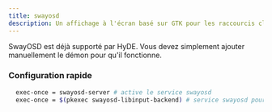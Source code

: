 ```yaml
---
title: swayosd
description: Un affichage à l'écran basé sur GTK pour les raccourcis clavier comme verrouillage des majuscules et volume
---
```


SwayOSD est déjà supporté par HyDE. Vous devez simplement ajouter manuellement le démon pour qu'il fonctionne.

### Configuration rapide

```bash
  exec-once = swayosd-server # active le service swayosd
  exec-once = $(pkexec swayosd-libinput-backend) # service swayosd pour l'entrée clavier (nécessite d'être exécuté dans un sous-shell)
``` 
